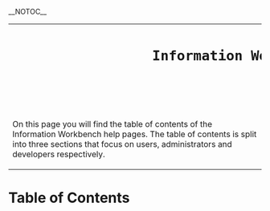__NOTOC__
<table  class="start" style="width:100%">
	<tr>
		<td colspan=2 >
			<h1 style="text-align:center;">  
                  Information Workbench&#8482;	 Help Content
        	</h1>
        	<br />
<div style="width:55%;float:left;">
<p align="justify">On this page you will find the table of contents of the Information Workbench help pages.  The table of contents is split into three sections that focus on users, administrators and developers respectively.</p>
</div>
<div style="width:40%;float:left;margin-left:5%;">  
'''Quick start'''
search for a topic in help pages:
{{ Help:HelpSearchWidget }}
</div>
     	</td>
    </tr>
</table>

= Table of Contents =

{{Help:TOC}}